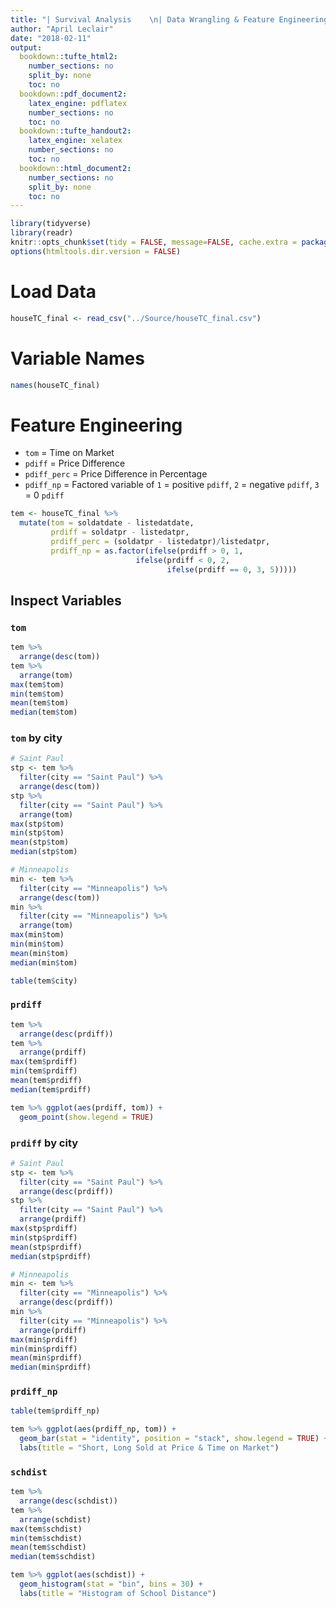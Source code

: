 ```yaml
---
title: "| Survival Analysis    \n| Data Wrangling & Feature Engineering\n"
author: "April Leclair"
date: "2018-02-11"
output:
  bookdown::tufte_html2:
    number_sections: no
    split_by: none
    toc: no
  bookdown::pdf_document2:
    latex_engine: pdflatex
    number_sections: no
    toc: no
  bookdown::tufte_handout2:
    latex_engine: xelatex
    number_sections: no
    toc: no
  bookdown::html_document2:
    number_sections: no
    split_by: none
    toc: no
---
```

 
```r
library(tidyverse)
library(readr)
knitr::opts_chunk$set(tidy = FALSE, message=FALSE, cache.extra = packageVersion('tufte'))
options(htmltools.dir.version = FALSE)
```

# Load Data 
```r
houseTC_final <- read_csv("../Source/houseTC_final.csv")
```

# Variable Names
```r
names(houseTC_final)
```

# Feature Engineering

* `tom` = Time on Market
* `pdiff` = Price Difference
* `pdiff_perc` = Price Difference in Percentage 
* `pdiff_np` = Factored variable of `1` = positive `pdiff`, `2` = negative `pdiff`, `3` = 0 `pdiff`

```r
tem <- houseTC_final %>%
  mutate(tom = soldatdate - listedatdate,
         prdiff = soldatpr - listedatpr,
         prdiff_perc = (soldatpr - listedatpr)/listedatpr,
         prdiff_np = as.factor(ifelse(prdiff > 0, 1, 
                            ifelse(prdiff < 0, 2,
                                   ifelse(prdiff == 0, 3, 5)))))
```


## Inspect Variables

### `tom`
```r
tem %>%
  arrange(desc(tom))
tem %>%
  arrange(tom)
max(tem$tom)
min(tem$tom)
mean(tem$tom)
median(tem$tom)
```

### `tom` by city
```r
# Saint Paul
stp <- tem %>%
  filter(city == "Saint Paul") %>%
  arrange(desc(tom))
stp %>%
  filter(city == "Saint Paul") %>%
  arrange(tom)
max(stp$tom)
min(stp$tom)
mean(stp$tom)
median(stp$tom)

# Minneapolis
min <- tem %>%
  filter(city == "Minneapolis") %>%
  arrange(desc(tom))
min %>%
  filter(city == "Minneapolis") %>%
  arrange(tom)
max(min$tom)
min(min$tom)
mean(min$tom)
median(min$tom)

table(tem$city)
```


### `prdiff`
```r
tem %>%
  arrange(desc(prdiff))
tem %>%
  arrange(prdiff)
max(tem$prdiff)
min(tem$prdiff)
mean(tem$prdiff)
median(tem$prdiff)
```

```r
tem %>% ggplot(aes(prdiff, tom)) +
  geom_point(show.legend = TRUE)
```

### `prdiff` by city
```r
# Saint Paul
stp <- tem %>%
  filter(city == "Saint Paul") %>%
  arrange(desc(prdiff))
stp %>%
  filter(city == "Saint Paul") %>%
  arrange(prdiff)
max(stp$prdiff)
min(stp$prdiff)
mean(stp$prdiff)
median(stp$prdiff)

# Minneapolis
min <- tem %>%
  filter(city == "Minneapolis") %>%
  arrange(desc(prdiff))
min %>%
  filter(city == "Minneapolis") %>%
  arrange(prdiff)
max(min$prdiff)
min(min$prdiff)
mean(min$prdiff)
median(min$prdiff)

```

### `prdiff_np`
```r
table(tem$prdiff_np)
```

```r
tem %>% ggplot(aes(prdiff_np, tom)) + 
  geom_bar(stat = "identity", position = "stack", show.legend = TRUE) +
  labs(title = "Short, Long Sold at Price & Time on Market")
```


### `schdist`
```r
tem %>%
  arrange(desc(schdist))
tem %>%
  arrange(schdist)
max(tem$schdist)
min(tem$schdist)
mean(tem$schdist)
median(tem$schdist)

tem %>% ggplot(aes(schdist)) +
  geom_histogram(stat = "bin", bins = 30) +
  labs(title = "Histogram of School Distance")
```
